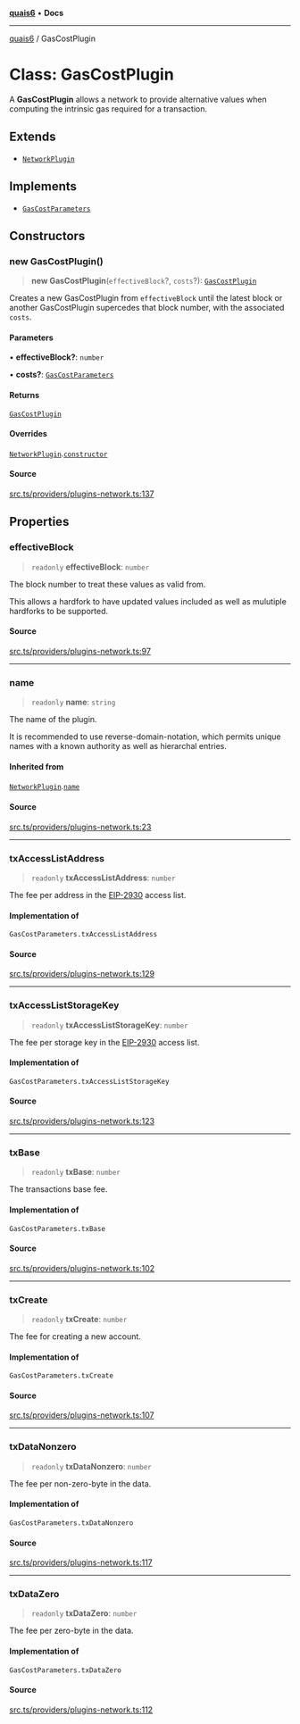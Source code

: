 [**quais6**](../README.md) • **Docs**

***

[quais6](../globals.md) / GasCostPlugin

# Class: GasCostPlugin

A **GasCostPlugin** allows a network to provide alternative values when
 computing the intrinsic gas required for a transaction.

## Extends

- [`NetworkPlugin`](NetworkPlugin.md)

## Implements

- [`GasCostParameters`](../type-aliases/GasCostParameters.md)

## Constructors

### new GasCostPlugin()

> **new GasCostPlugin**(`effectiveBlock`?, `costs`?): [`GasCostPlugin`](GasCostPlugin.md)

Creates a new GasCostPlugin from `effectiveBlock` until the
 latest block or another GasCostPlugin supercedes that block number,
 with the associated `costs`.

#### Parameters

• **effectiveBlock?**: `number`

• **costs?**: [`GasCostParameters`](../type-aliases/GasCostParameters.md)

#### Returns

[`GasCostPlugin`](GasCostPlugin.md)

#### Overrides

[`NetworkPlugin`](NetworkPlugin.md).[`constructor`](NetworkPlugin.md#constructors)

#### Source

[src.ts/providers/plugins-network.ts:137](https://github.com/dominant-strategies/quais-6.js/blob/aca1855329c3946c627ab7f16ac5304cea7d20c5/src.ts/providers/plugins-network.ts#L137)

## Properties

### effectiveBlock

> `readonly` **effectiveBlock**: `number`

The block number to treat these values as valid from.

 This allows a hardfork to have updated values included as well as
 mulutiple hardforks to be supported.

#### Source

[src.ts/providers/plugins-network.ts:97](https://github.com/dominant-strategies/quais-6.js/blob/aca1855329c3946c627ab7f16ac5304cea7d20c5/src.ts/providers/plugins-network.ts#L97)

***

### name

> `readonly` **name**: `string`

The name of the plugin.

 It is recommended to use reverse-domain-notation, which permits
 unique names with a known authority as well as hierarchal entries.

#### Inherited from

[`NetworkPlugin`](NetworkPlugin.md).[`name`](NetworkPlugin.md#name)

#### Source

[src.ts/providers/plugins-network.ts:23](https://github.com/dominant-strategies/quais-6.js/blob/aca1855329c3946c627ab7f16ac5304cea7d20c5/src.ts/providers/plugins-network.ts#L23)

***

### txAccessListAddress

> `readonly` **txAccessListAddress**: `number`

The fee per address in the 
 [EIP-2930](https://eips.ethereum.org/EIPS/eip-2930) access list.

#### Implementation of

`GasCostParameters.txAccessListAddress`

#### Source

[src.ts/providers/plugins-network.ts:129](https://github.com/dominant-strategies/quais-6.js/blob/aca1855329c3946c627ab7f16ac5304cea7d20c5/src.ts/providers/plugins-network.ts#L129)

***

### txAccessListStorageKey

> `readonly` **txAccessListStorageKey**: `number`

The fee per storage key in the
 [EIP-2930](https://eips.ethereum.org/EIPS/eip-2930) access list.

#### Implementation of

`GasCostParameters.txAccessListStorageKey`

#### Source

[src.ts/providers/plugins-network.ts:123](https://github.com/dominant-strategies/quais-6.js/blob/aca1855329c3946c627ab7f16ac5304cea7d20c5/src.ts/providers/plugins-network.ts#L123)

***

### txBase

> `readonly` **txBase**: `number`

The transactions base fee.

#### Implementation of

`GasCostParameters.txBase`

#### Source

[src.ts/providers/plugins-network.ts:102](https://github.com/dominant-strategies/quais-6.js/blob/aca1855329c3946c627ab7f16ac5304cea7d20c5/src.ts/providers/plugins-network.ts#L102)

***

### txCreate

> `readonly` **txCreate**: `number`

The fee for creating a new account.

#### Implementation of

`GasCostParameters.txCreate`

#### Source

[src.ts/providers/plugins-network.ts:107](https://github.com/dominant-strategies/quais-6.js/blob/aca1855329c3946c627ab7f16ac5304cea7d20c5/src.ts/providers/plugins-network.ts#L107)

***

### txDataNonzero

> `readonly` **txDataNonzero**: `number`

The fee per non-zero-byte in the data.

#### Implementation of

`GasCostParameters.txDataNonzero`

#### Source

[src.ts/providers/plugins-network.ts:117](https://github.com/dominant-strategies/quais-6.js/blob/aca1855329c3946c627ab7f16ac5304cea7d20c5/src.ts/providers/plugins-network.ts#L117)

***

### txDataZero

> `readonly` **txDataZero**: `number`

The fee per zero-byte in the data.

#### Implementation of

`GasCostParameters.txDataZero`

#### Source

[src.ts/providers/plugins-network.ts:112](https://github.com/dominant-strategies/quais-6.js/blob/aca1855329c3946c627ab7f16ac5304cea7d20c5/src.ts/providers/plugins-network.ts#L112)
